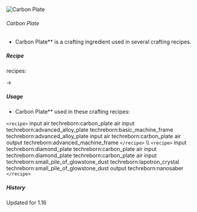![Carbon Plate](/mods/techreborn/carbon_plate.png)

###### Carbon Plate

- Carbon Plate** is a crafting ingredient used in several
        crafting recipes.

##### Recipe

<Mcitem id="techreborn:compressor"/> recipes:

<Mcitem id="techreborn:carbon_mesh"/> -\>
<Mcitem id="techreborn:carbon_plate"/>

##### Usage

- Carbon Plate** used in these crafting recipes:

`<recipe>` input air techreborn:carbon_plate air input
techreborn:advanced_alloy_plate techreborn:basic_machine_frame
techreborn:advanced_alloy_plate input air techreborn:carbon_plate air
output techreborn:advanced_machine_frame `</recipe>` \\\\
`<recipe>` input techreborn:diamond_plate techreborn:carbon_plate
air input techreborn:diamond_plate techreborn:carbon_plate air input
techreborn:small_pile_of_glowstone_dust techreborn:lapotron_crystal
techreborn:small_pile_of_glowstone_dust output techreborn:nanosaber
`</recipe>`

##### History

Updated for 1.16
